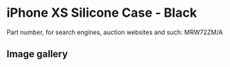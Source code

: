 
# iPhone XS Silicone Case - Black

Part number, for search engines, auction websites and such: MRW72ZM/A

## Image gallery

<div style={{ width: "768px" }}>
  <GalleryComponent
    images={[
      {
        original: "/everysource/MRW72.webp",
        thumbnail: "/everypreview/MRW72.webp",
      },
      {
        original: "/everysource/MRW72_AV1_GOLD.webp",
        thumbnail: "/everypreview/MRW72_AV1_GOLD.webp",
      },
      {
        original: "/everysource/MRW72_AV1_SILVER.webp",
        thumbnail: "/everypreview/MRW72_AV1_SILVER.webp",
      },
      {
        original: "/everysource/MRW72_AV1_SPACE_GRAY.webp",
        thumbnail: "/everypreview/MRW72_AV1_SPACE_GRAY.webp",
      },
      {
        original: "/everysource/MRW72_AV2.webp",
        thumbnail: "/everypreview/MRW72_AV2.webp",
      }
    ]}
  />
</div>